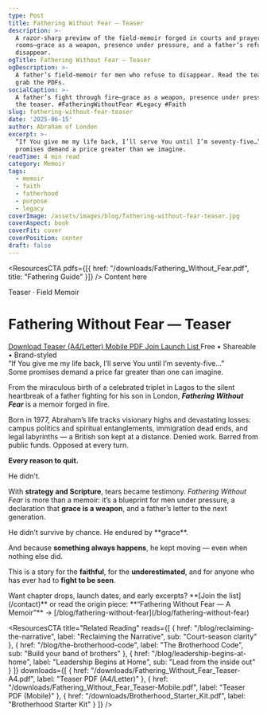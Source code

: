 ```yaml
---
type: Post
title: Fathering Without Fear — Teaser
description: >-
  A razor-sharp preview of the field-memoir forged in courts and prayer
  rooms—grace as a weapon, presence under pressure, and a father’s refusal to
  disappear.
ogTitle: Fathering Without Fear — Teaser
ogDescription: >-
  A father’s field-memoir for men who refuse to disappear. Read the teaser &
  grab the PDFs.
socialCaption: >-
  A father’s fight through fire—grace as a weapon, presence under pressure. Read
  the teaser. #FatheringWithoutFear #Legacy #Faith
slug: fathering-without-fear-teaser
date: '2025-06-15'
author: Abraham of London
excerpt: >-
  “If You give me my life back, I’ll serve You until I’m seventy-five…” Some
  promises demand a price greater than we imagine.
readTime: 4 min read
category: Memoir
tags:
  - memoir
  - faith
  - fatherhood
  - purpose
  - legacy
coverImage: /assets/images/blog/fathering-without-fear-teaser.jpg
coverAspect: book
coverFit: cover
coverPosition: center
draft: false
---
```


<ResourcesCTA pdfs={[{ href: "/downloads/Fathering_Without_Fear.pdf", title: "Fathering Guide" }]} />
<BrandFrame title="Legacy Tips" subtitle="Key Advice">
  Content here
</BrandFrame>

<HeroEyebrow>Teaser · Field Memoir</HeroEyebrow>

# Fathering Without Fear — Teaser

<div className="not-prose mt-4 mb-6 rounded-xl border border-lightGrey bg-warmWhite/70 p-4 shadow-card">
  <div className="flex flex-wrap items-center gap-3">
    <a href="/downloads/Fathering_Without_Fear_Teaser-A4.pdf" className="aol-btn rounded-full px-4 py-2">
      Download Teaser (A4/Letter)
    </a>
    <a href="/downloads/Fathering_Without_Fear_Teaser-Mobile.pdf" className="rounded-full border border-lightGrey px-4 py-2 text-sm hover:bg-warmWhite">
      Mobile PDF
    </a>
    <a href="/contact" className="rounded-full border border-lightGrey px-4 py-2 text-sm hover:bg-warmWhite">
      Join Launch List
    </a>
    <span className="text-xs text-[color:var(--color-on-secondary)/0.6]">Free • Shareable • Brand-styled</span>
  </div>
</div>

<PullLine>
  “If You give me my life back, I’ll serve You until I’m seventy-five…”
  <br />
  Some promises demand a price far greater than one can imagine.
</PullLine>

From the miraculous birth of a celebrated triplet in Lagos to the silent heartbreak of a father fighting for his son in London, **_Fathering Without Fear_** is a memoir forged in fire.

Born in 1977, Abraham’s life tracks visionary highs and devastating losses: campus politics and spiritual entanglements, immigration dead ends, and legal labyrinths — a British son kept at a distance. Denied work. Barred from public funds. Opposed at every turn.

**Every reason to quit.**

He didn’t.

<Rule />

With **strategy and Scripture**, tears became testimony. *Fathering Without Fear* is more than a memoir: it’s a blueprint for men under pressure, a declaration that **grace is a weapon**, and a father’s letter to the next generation.

<PullLine subtle>
  He didn’t survive by chance. He endured by **grace**.
</PullLine>

And because **something always happens**, he kept moving — even when nothing else did.

<Rule />

This is a story for the **faithful**, for the **underestimated**, and for anyone who has ever had to **fight to be seen**.

<Note tone="key" title="Stay in the loop">
  Want chapter drops, launch dates, and early excerpts? **[Join the list](/contact)** or read the origin piece:
  **“Fathering Without Fear — A Memoir”** → [/blog/fathering-without-fear](/blog/fathering-without-fear)
</Note>

<ResourcesCTA
  title="Related Reading"
  reads={[
    { href: "/blog/reclaiming-the-narrative", label: "Reclaiming the Narrative", sub: "Court-season clarity" },
    { href: "/blog/the-brotherhood-code", label: "The Brotherhood Code", sub: "Build your band of brothers" },
    { href: "/blog/leadership-begins-at-home", label: "Leadership Begins at Home", sub: "Lead from the inside out" }
  ]}
  downloads={[
    { href: "/downloads/Fathering_Without_Fear_Teaser-A4.pdf", label: "Teaser PDF (A4/Letter)" },
    { href: "/downloads/Fathering_Without_Fear_Teaser-Mobile.pdf", label: "Teaser PDF (Mobile)" },
    { href: "/downloads/Brotherhood_Starter_Kit.pdf", label: "Brotherhood Starter Kit" }
  ]}
/>

<ShareRow
  text="Fathering Without Fear — a field-memoir forged in courtrooms and prayer rooms. Read the teaser & grab the PDFs."
  hashtags="Fatherhood,Faith,Legacy"
/>